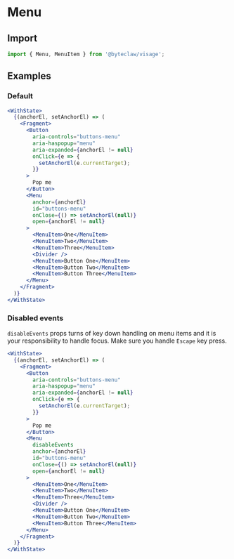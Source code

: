 # Menu

## Import

```js transpile=false
import { Menu, MenuItem } from '@byteclaw/visage';
```

## Examples

### Default

```jsx live
<WithState>
  {(anchorEl, setAnchorEl) => (
    <Fragment>
      <Button
        aria-controls="buttons-menu"
        aria-haspopup="menu"
        aria-expanded={anchorEl != null}
        onClick={e => {
          setAnchorEl(e.currentTarget);
        }}
      >
        Pop me
      </Button>
      <Menu
        anchor={anchorEl}
        id="buttons-menu"
        onClose={() => setAnchorEl(null)}
        open={anchorEl != null}
      >
        <MenuItem>One</MenuItem>
        <MenuItem>Two</MenuItem>
        <MenuItem>Three</MenuItem>
        <Divider />
        <MenuItem>Button One</MenuItem>
        <MenuItem>Button Two</MenuItem>
        <MenuItem>Button Three</MenuItem>
      </Menu>
    </Fragment>
  )}
</WithState>
```

### Disabled events

`disableEvents` props turns of key down handling on menu items and it is your responsibility to handle focus.
Make sure you handle `Escape` key press.

```jsx live
<WithState>
  {(anchorEl, setAnchorEl) => (
    <Fragment>
      <Button
        aria-controls="buttons-menu"
        aria-haspopup="menu"
        aria-expanded={anchorEl != null}
        onClick={e => {
          setAnchorEl(e.currentTarget);
        }}
      >
        Pop me
      </Button>
      <Menu
        disableEvents
        anchor={anchorEl}
        id="buttons-menu"
        onClose={() => setAnchorEl(null)}
        open={anchorEl != null}
      >
        <MenuItem>One</MenuItem>
        <MenuItem>Two</MenuItem>
        <MenuItem>Three</MenuItem>
        <Divider />
        <MenuItem>Button One</MenuItem>
        <MenuItem>Button Two</MenuItem>
        <MenuItem>Button Three</MenuItem>
      </Menu>
    </Fragment>
  )}
</WithState>
```
